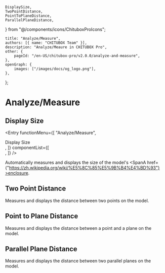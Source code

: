 	DisplaySize,
	TwoPointDistance,
	PointToPlaneDistance,
	ParallelPlaneDistance,
} from "@/components/icons/ChituboxProIcons";

	title: "Analyze/Measure",
	authors: [{ name: "CHITUBOX Team" }],
	description: "Analyze/Meaure in CHITUBOX Pro",
	other: {
		pageId: "/en-US/chitubox-pro/v2.0.0/analyze-and-measure",
	},
	openGraph: {
		images: ["/images/docs/og_logo.png"],
	},
};

# Analyze/Measure

## Display Size

<Entry
	functionMenu={[
		"Analyze/Measure",
		<div className="flex items-center gap-1">
			<DisplaySize />
			Display Size
		</div>,
	]}
	componentList={[
		<div className="flex items-center gap-1">
			<ChituboxRulerIcon /> 
		</div>,
	]}
/>

<DisplaySize /> Automatically measures and displays the size of the model's <SpanA href={"https://zh.wikipedia.org/wiki/%E5%8C%85%E5%9B%B4%E4%BD%93"}>enclosure</SpanA>.

## Two Point Distance

<TwoPointDistance /> Measures and displays the distance between two points on the model.

## Point to Plane Distance

<PointToPlaneDistance /> Measures and displays the distance between a point and a plane on the model.

## Parallel Plane Distance

<ParallelPlaneDistance /> Measures and displays the distance between two parallel planes on the model.
